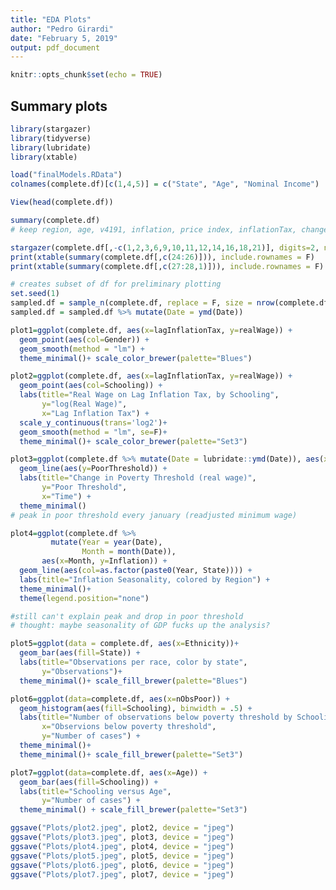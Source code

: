 ```yaml
---
title: "EDA Plots"
author: "Pedro Girardi"
date: "February 5, 2019"
output: pdf_document
---
```


```r
knitr::opts_chunk$set(echo = TRUE)
```

## Summary plots

```r
library(stargazer)
library(tidyverse)
library(lubridate)
library(xtable)
```

```r
load("finalModels.RData")
colnames(complete.df)[c(1,4,5)] = c("State", "Age", "Nominal Income")
```

```r
View(head(complete.df))
```

```r
summary(complete.df)
# keep region, age, v4191, inflation, price index, inflationTax, changeInGDP, realWage, poorthreshold, gender, ethnicity, literacy, schooling, employment type
```

```r
stargazer(complete.df[,-c(1,2,3,6,9,10,11,12,14,16,18,21)], digits=2, nobs = F, column.sep.width = "3pt")
print(xtable(summary(complete.df[,c(24:26)])), include.rownames = F)
print(xtable(summary(complete.df[,c(27:28,1)])), include.rownames = F)
```

```r
# creates subset of df for preliminary plotting
set.seed(1)
sampled.df = sample_n(complete.df, replace = F, size = nrow(complete.df)/20)
sampled.df = sampled.df %>% mutate(Date = ymd(Date))
```

```r
plot1=ggplot(complete.df, aes(x=lagInflationTax, y=realWage)) +
  geom_point(aes(col=Gender)) +
  geom_smooth(method = "lm") +
  theme_minimal()+ scale_color_brewer(palette="Blues")

plot2=ggplot(complete.df, aes(x=lagInflationTax, y=realWage)) +
  geom_point(aes(col=Schooling)) +
  labs(title="Real Wage on Lag Inflation Tax, by Schooling", 
       y="log(Real Wage)",
       x="Lag Inflation Tax") + 
  scale_y_continuous(trans='log2')+
  geom_smooth(method = "lm", se=F)+
  theme_minimal()+ scale_color_brewer(palette="Set3")
```

```r
plot3=ggplot(complete.df %>% mutate(Date = lubridate::ymd(Date)), aes(x=Date)) +
  geom_line(aes(y=PoorThreshold)) +
  labs(title="Change in Poverty Threshold (real wage)",
       y="Poor Threshold",
       x="Time") +
  theme_minimal()
# peak in poor threshold every january (readjusted minimum wage)

plot4=ggplot(complete.df %>% 
         mutate(Year = year(Date),
                Month = month(Date)),
       aes(x=Month, y=Inflation)) + 
  geom_line(aes(col=as.factor(paste0(Year, State)))) +
  labs(title="Inflation Seasonality, colored by Region") +
  theme_minimal()+
  theme(legend.position="none")

#still can't explain peak and drop in poor threshold
# thought: maybe seasonality of GDP fucks up the analysis?
```

```r
plot5=ggplot(data = complete.df, aes(x=Ethnicity))+
  geom_bar(aes(fill=State)) +
  labs(title="Observations per race, color by state", 
       y="Observations")+
  theme_minimal()+ scale_fill_brewer(palette="Blues")

plot6=ggplot(data=complete.df, aes(x=nObsPoor)) +
  geom_histogram(aes(fill=Schooling), binwidth = .5) +
  labs(title="Number of observations below poverty threshold by Schooling",
       x="Observions below poverty threshold",
       y="Number of cases") +
  theme_minimal()+
  theme_minimal()+ scale_fill_brewer(palette="Set3")

plot7=ggplot(data=complete.df, aes(x=Age)) +
  geom_bar(aes(fill=Schooling)) +
  labs(title="Schooling versus Age",
       y="Number of cases") +
  theme_minimal() + scale_fill_brewer(palette="Set3")
```

```r
ggsave("Plots/plot2.jpeg", plot2, device = "jpeg")
ggsave("Plots/plot3.jpeg", plot3, device = "jpeg")
ggsave("Plots/plot4.jpeg", plot4, device = "jpeg")
ggsave("Plots/plot5.jpeg", plot5, device = "jpeg")
ggsave("Plots/plot6.jpeg", plot6, device = "jpeg")
ggsave("Plots/plot7.jpeg", plot7, device = "jpeg")
```
